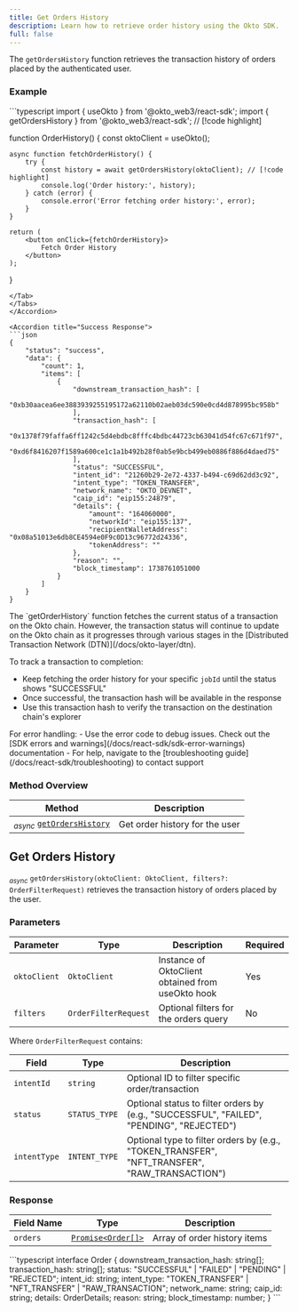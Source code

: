```yaml
---
title: Get Orders History
description: Learn how to retrieve order history using the Okto SDK.
full: false
---
```



<AIMarkdownComponent isIndex={false} />

The `getOrdersHistory` function retrieves the transaction history of orders placed by the authenticated user.

<ChainSupportStatus 
/>

### Example

<Accordions defaultValue="Usage">
<Accordion title="Usage">
<Tabs items={['TypeScript']}>
<Tab value="TypeScript">
```typescript
import { useOkto } from '@okto_web3/react-sdk';
import { getOrdersHistory } from '@okto_web3/react-sdk'; // [!code highlight]

function OrderHistory() {
    const oktoClient = useOkto();

    async function fetchOrderHistory() {
        try {
            const history = await getOrdersHistory(oktoClient); // [!code highlight]
            console.log('Order history:', history);
        } catch (error) {
            console.error('Error fetching order history:', error);
        }
    }

    return (
        <button onClick={fetchOrderHistory}>
            Fetch Order History
        </button>
    );
}
```
</Tab>
</Tabs>
</Accordion>

<Accordion title="Success Response">
```json
{
    "status": "success",
    "data": {
        "count": 1,
        "items": [
            {
                "downstream_transaction_hash": [
                    "0xb30aacea6ee3883939255195172a62110b02aeb03dc590e0cd4d878995bc958b"
                ],
                "transaction_hash": [
                    "0x1378f79faffa6ff1242c5d4ebdbc8fffc4bdbc44723cb63041d54fc67c671f97",
                    "0xd6f8416207f1589a600ce1c1a1b492b28f0ab5e9bcb499eb0886f886d4daed75"
                ],
                "status": "SUCCESSFUL",
                "intent_id": "21260b29-2e72-4337-b494-c69d62dd3c92",
                "intent_type": "TOKEN_TRANSFER",
                "network_name": "OKTO_DEVNET",
                "caip_id": "eip155:24879",
                "details": {
                    "amount": "164060000",
                    "networkId": "eip155:137",
                    "recipientWalletAddress": "0x08a51013e6db8CE4594e0F9c0D13c96772d24336",
                    "tokenAddress": ""
                },
                "reason": "",
                "block_timestamp": 1738761051000
            }
        ]
    }
}
```
</Accordion>
</Accordions>

<Callout title="Important: Transaction Lifecycle">
The `getOrderHistory` function fetches the current status of a transaction on the Okto chain. However, the transaction status will continue to update on the Okto chain as it progresses through various stages in the [Distributed Transaction Network (DTN)](/docs/okto-layer/dtn).

To track a transaction to completion:
- Keep fetching the order history for your specific `jobId` until the status shows "SUCCESSFUL"
- Once successful, the transaction hash will be available in the response
- Use this transaction hash to verify the transaction on the destination chain's explorer
</Callout>

<Callout title="Note" type="info">
For error handling:
- Use the error code to debug issues. Check out the [SDK errors and warnings](/docs/react-sdk/sdk-error-warnings) documentation
- For help, navigate to the [troubleshooting guide](/docs/react-sdk/troubleshooting) to contact support
</Callout>

### Method Overview

| Method | Description |
|---------|-------------|
| <sub><i>async</i></sub> [`getOrdersHistory`](#get-orders-history) | Get order history for the user |

<div className="method-box">

## Get Orders History

<sub><i>async</i></sub> `getOrdersHistory(oktoClient: OktoClient, filters?: OrderFilterRequest)` retrieves the transaction history of orders placed by the user.

### Parameters

| Parameter | Type | Description | Required |
|-----------|------|-------------|-----------|
| `oktoClient` | `OktoClient` | Instance of OktoClient obtained from useOkto hook | Yes |
| `filters` | `OrderFilterRequest` | Optional filters for the orders query | No |

Where `OrderFilterRequest` contains:

| Field | Type | Description |
|-------|------|-------------|
| `intentId` | `string` | Optional ID to filter specific order/transaction |
| `status` | `STATUS_TYPE` | Optional status to filter orders by (e.g., "SUCCESSFUL", "FAILED", "PENDING", "REJECTED") |
| `intentType` | `INTENT_TYPE` | Optional type to filter orders by (e.g., "TOKEN_TRANSFER", "NFT_TRANSFER", "RAW_TRANSACTION") |

### Response

<Callout title="Success Response">

| Field Name | Type | Description |
|------------|------|-------------|
| `orders` | [`Promise<Order[]>`](/docs/react-sdk/technical-reference#models) | Array of order history items |

<Accordions>
    <Accordion title="Response Type">
        ```typescript
        interface Order {
            downstream_transaction_hash: string[];
            transaction_hash: string[];
            status: "SUCCESSFUL" | "FAILED" | "PENDING" | "REJECTED";
            intent_id: string;
            intent_type: "TOKEN_TRANSFER" | "NFT_TRANSFER" | "RAW_TRANSACTION";
            network_name: string;
            caip_id: string;
            details: OrderDetails;
            reason: string;
            block_timestamp: number;
        }
        ```
    </Accordion>
</Accordions>

</Callout>

</div>